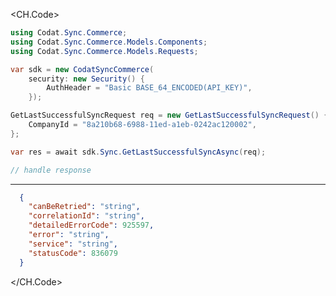 
<CH.Code>
```csharp GetLastSuccessfulSync.cs
using Codat.Sync.Commerce;
using Codat.Sync.Commerce.Models.Components;
using Codat.Sync.Commerce.Models.Requests;

var sdk = new CodatSyncCommerce(
    security: new Security() {
        AuthHeader = "Basic BASE_64_ENCODED(API_KEY)",
    });

GetLastSuccessfulSyncRequest req = new GetLastSuccessfulSyncRequest() {
    CompanyId = "8a210b68-6988-11ed-a1eb-0242ac120002",
};

var res = await sdk.Sync.GetLastSuccessfulSyncAsync(req);

// handle response
```
---

```json Example Response
  {
    "canBeRetried": "string",
    "correlationId": "string",
    "detailedErrorCode": 925597,
    "error": "string",
    "service": "string",
    "statusCode": 836079
  }
```
</CH.Code>
